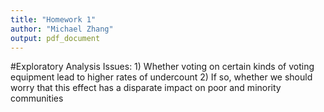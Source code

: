 ```yaml
---
title: "Homework 1"
author: "Michael Zhang"
output: pdf_document
---
```


#Exploratory Analysis
Issues:
1) Whether voting on certain kinds of voting equipment lead to higher rates of undercount
2) If so, whether we should worry that this effect has a disparate impact on poor and minority communities

